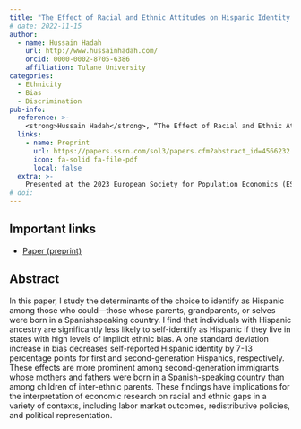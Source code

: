 ```yaml
---
title: "The Effect of Racial and Ethnic Attitudes on Hispanic Identity in the U.S."
# date: 2022-11-15
author:
  - name: Hussain Hadah
    url: http://www.hussainhadah.com/
    orcid: 0000-0002-8705-6386
    affiliation: Tulane University
categories: 
  - Ethnicity
  - Bias
  - Discrimination
pub-info:
  reference: >-
    <strong>Hussain Hadah</strong>, “The Effect of Racial and Ethnic Attitudes on Hispanic Identity in the U.S.,” <em>Under Review</em>
  links:
    - name: Preprint
      url: https://papers.ssrn.com/sol3/papers.cfm?abstract_id=4566232
      icon: fa-solid fa-file-pdf
      local: false
  extra: >-
    Presented at the 2023 European Society for Population Economics (ESPE) conference
# doi: 
---
```


## Important links

- [Paper (preprint)](https://papers.ssrn.com/sol3/papers.cfm?abstract_id=4566232)

## Abstract

In this paper, I study the determinants of the choice to identify as Hispanic among
those who could—those whose parents, grandparents, or selves were born in a Spanishspeaking country. I find that individuals with Hispanic ancestry are significantly less
likely to self-identify as Hispanic if they live in states with high levels of implicit ethnic bias. A one standard deviation increase in bias decreases self-reported Hispanic identity by 7-13 percentage points for first and second-generation Hispanics, respectively. These effects are more prominent among second-generation immigrants whose mothers and
fathers were born in a Spanish-speaking country than among children of inter-ethnic
parents. These findings have implications for the interpretation of economic research
on racial and ethnic gaps in a variety of contexts, including labor market outcomes,
redistributive policies, and political representation.
